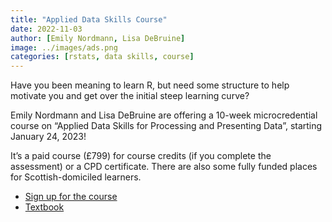 ```yaml
---
title: "Applied Data Skills Course"
date: 2022-11-03
author: [Emily Nordmann, Lisa DeBruine]
image: ../images/ads.png
categories: [rstats, data skills, course]
---
```


Have you been meaning to learn R, but need some structure to help motivate you and get over the initial steep learning curve?

Emily Nordmann and Lisa DeBruine are offering a 10-week microcredential course on "Applied Data Skills for Processing and Presenting Data", starting January 24, 2023!

It’s a paid course (£799) for course credits (if you complete the assessment) or a CPD certificate. There are also some fully funded places for Scottish-domiciled learners.

* [Sign up for the course](https://www.gla.ac.uk/study/microcredentials/applieddataskillsforprocessingandpresentingdata/)
* [Textbook](href: https://psyteachr.github.io/ads/)